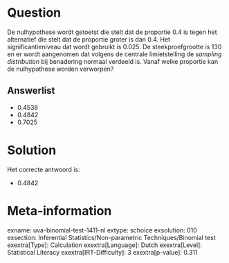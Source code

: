 Question
========

De nulhypothese wordt getoetst die stelt dat de proportie 0.4 is tegen
het alternatief die stelt dat de proportie groter is dan 0.4. Het
significantieniveau dat wordt gebruikt is 0.025. De steekproefgrootte is
130 en er wordt aangenomen dat volgens de centrale limietstelling de
 *sampling distribution* bij benadering normaal verdeeld is. Vanaf welke
proportie kan de nulhypothese worden verworpen?

Answerlist
----------

* 0.4538
* 0.4842
* 0.7025

Solution
========

Het correcte antwoord is: 

* 0.4842

Meta-information
================
exname: uva-binomial-test-1411-nl
extype: schoice
exsolution: 010
exsection: Inferential Statistics/Non-parametric Techniques/Binomial test
exextra[Type]: Calculation
exextra[Language]: Dutch
exextra[Level]: Statistical Literacy
exextra[IRT-Difficulty]: 3
exextra[p-value]: 0.311
